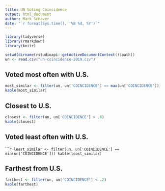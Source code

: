 ```yaml
---
title: UN Voting Coincidence
output: html_document
author: Mark Schaver
date: "`r format(Sys.time(), '%B %d, %Y')`"
---
```


```r
library(tidyverse)
library(rmarkdown)
library(knitr)

setwd(dirname(rstudioapi::getActiveDocumentContext()$path))
un <- read.csv("un-coincidence-2019.csv")
```

## Voted most often with U.S.

```r
most_similar <- filter(un, un['COINCIDENCE'] == max(un['COINCIDENCE']))
kable(most_similar)
```

## Closest to U.S.

```r
closest <- filter(un, un['COINCIDENCE'] > .6)
kable(closest)
```

## Voted least often with U.S.

``````r
least_similar <- filter(un, un['COINCIDENCE'] == min(un['COINCIDENCE']))
kable(least_similar)
```

## Farthest from U.S.

```r
farthest <- filter(un, un['COINCIDENCE'] < .2)
kable(farthest)
```
